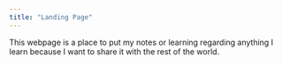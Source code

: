 ```yaml
---
title: "Landing Page"
---
```


This webpage is a place to put my notes or learning regarding anything I learn because I want to share it with the rest of the world.
